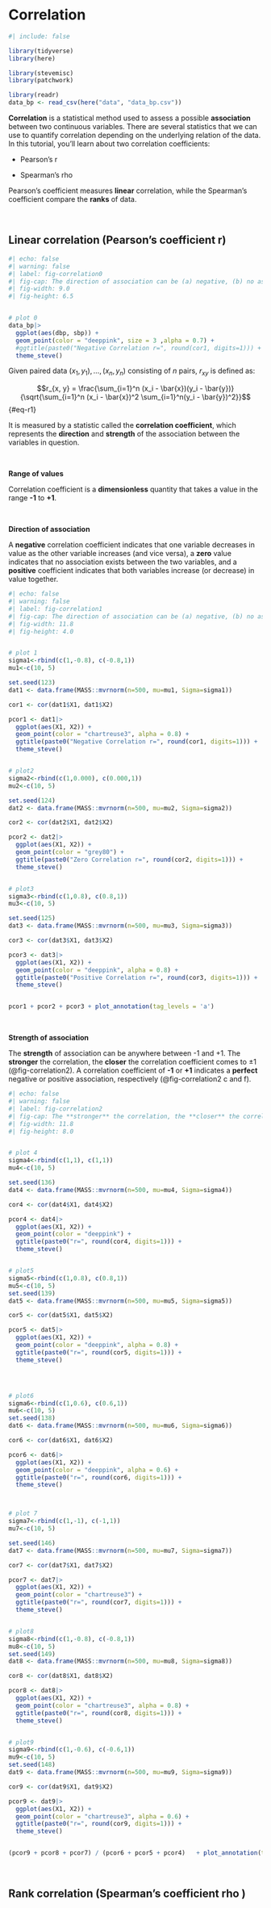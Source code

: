 # Correlation {#sec-correlation}


```r
#| include: false

library(tidyverse)
library(here)

library(stevemisc)
library(patchwork)

library(readr)
data_bp <- read_csv(here("data", "data_bp.csv"))
```

**Correlation** is a statistical method used to assess a possible **association** between two continuous variables. There are several statistics that we can use to quantify correlation depending on the underlying relation of the data. In this tutorial, you’ll learn about two correlation coefficients:

- Pearson’s r

- Spearman’s rho

Pearson’s coefficient measures **linear** correlation, while the Spearman's coefficient compare the **ranks** of data.



 

## Linear correlation (Pearson’s coefficient r)



```r
#| echo: false
#| warning: false
#| label: fig-correlation0
#| fig-cap: The direction of association can be (a) negative, (b) no association, or (c) positive.
#| fig-width: 9.0
#| fig-height: 6.5


# plot 0
data_bp|>
  ggplot(aes(dbp, sbp)) +
  geom_point(color = "deeppink", size = 3 ,alpha = 0.7) +
  #ggtitle(paste0("Negative Correlation r=", round(cor1, digits=1))) +
  theme_steve()
```





Given paired data $(x_{1},y_{1}),\ldots ,(x_{n},y_{n})$ consisting of ${n}$ pairs, $r_{xy}$ is defined as:





$$r_{x, y} = \frac{\sum_{i=1}^n (x_i - \bar{x})(y_i - \bar{y})}{\sqrt{\sum_{i=1}^n (x_i - \bar{x})^2 \sum_{i=1}^n(y_i - \bar{y})^2}}$$ {#eq-r1}





It is measured by a statistic called the **correlation coefficient**, which represents the **direction** and **strength** of the association between the variables in question.

 

**Range of values**

Correlation coefficient is a **dimensionless** quantity that takes a value in the range **-1** to **+1**.

 

**Direction of association**

A **negative** correlation coefficient indicates that one variable decreases in value as the other variable increases (and vice versa),
a **zero** value indicates that no association exists between the two variables, and a **positive** coefficient indicates that both variables increase (or decrease) in value together.


```r
#| echo: false
#| warning: false
#| label: fig-correlation1
#| fig-cap: The direction of association can be (a) negative, (b) no association, or (c) positive.
#| fig-width: 11.8
#| fig-height: 4.0


# plot 1
sigma1<-rbind(c(1,-0.8), c(-0.8,1))
mu1<-c(10, 5) 

set.seed(123)
dat1 <- data.frame(MASS::mvrnorm(n=500, mu=mu1, Sigma=sigma1))

cor1 <- cor(dat1$X1, dat1$X2)

pcor1 <- dat1|>
  ggplot(aes(X1, X2)) +
  geom_point(color = "chartreuse3", alpha = 0.8) +
  ggtitle(paste0("Negative Correlation r=", round(cor1, digits=1))) +
  theme_steve()


# plot2
sigma2<-rbind(c(1,0.000), c(0.000,1))
mu2<-c(10, 5) 

set.seed(124)
dat2 <- data.frame(MASS::mvrnorm(n=500, mu=mu2, Sigma=sigma2))

cor2 <- cor(dat2$X1, dat2$X2)

pcor2 <- dat2|>
  ggplot(aes(X1, X2)) +
  geom_point(color = "grey80") +
  ggtitle(paste0("Zero Correlation r=", round(cor2, digits=1))) +
  theme_steve()


# plot3
sigma3<-rbind(c(1,0.8), c(0.8,1))
mu3<-c(10, 5)

set.seed(125)
dat3 <- data.frame(MASS::mvrnorm(n=500, mu=mu3, Sigma=sigma3))

cor3 <- cor(dat3$X1, dat3$X2)

pcor3 <- dat3|>
  ggplot(aes(X1, X2)) +
  geom_point(color = "deeppink", alpha = 0.8) +
  ggtitle(paste0("Positive Correlation r=", round(cor3, digits=1))) +
  theme_steve()


pcor1 + pcor2 + pcor3 + plot_annotation(tag_levels = 'a')
```


 

**Strength of association**

The **strength** of association can be anywhere between -1 and +1. The **stronger** the correlation, the **closer** the correlation coefficient comes to ±1 (@fig-correlation2). A correlation coefficient of **-1** or **+1** indicates a **perfect** negative or positive association, respectively (@fig-correlation2 c and f). 



```r
#| echo: false
#| warning: false
#| label: fig-correlation2
#| fig-cap: The **stronger** the correlation, the **closer** the correlation coefficient comes to ±1.
#| fig-width: 11.8
#| fig-height: 8.0


# plot 4
sigma4<-rbind(c(1,1), c(1,1))
mu4<-c(10, 5) 

set.seed(136)
dat4 <- data.frame(MASS::mvrnorm(n=500, mu=mu4, Sigma=sigma4))

cor4 <- cor(dat4$X1, dat4$X2)

pcor4 <- dat4|>
  ggplot(aes(X1, X2)) +
  geom_point(color = "deeppink") +
  ggtitle(paste0("r=", round(cor4, digits=1))) +
  theme_steve()


# plot5
sigma5<-rbind(c(1,0.8), c(0.8,1))
mu5<-c(10, 5) 
set.seed(139)
dat5 <- data.frame(MASS::mvrnorm(n=500, mu=mu5, Sigma=sigma5))

cor5 <- cor(dat5$X1, dat5$X2)

pcor5 <- dat5|>
  ggplot(aes(X1, X2)) +
  geom_point(color = "deeppink", alpha = 0.8) +
  ggtitle(paste0("r=", round(cor5, digits=1))) +
  theme_steve()




# plot6
sigma6<-rbind(c(1,0.6), c(0.6,1))
mu6<-c(10, 5) 
set.seed(138)
dat6 <- data.frame(MASS::mvrnorm(n=500, mu=mu6, Sigma=sigma6))

cor6 <- cor(dat6$X1, dat6$X2)

pcor6 <- dat6|>
  ggplot(aes(X1, X2)) +
  geom_point(color = "deeppink", alpha = 0.6) +
  ggtitle(paste0("r=", round(cor6, digits=1))) +
  theme_steve()



# plot 7
sigma7<-rbind(c(1,-1), c(-1,1))
mu7<-c(10, 5) 

set.seed(146)
dat7 <- data.frame(MASS::mvrnorm(n=500, mu=mu7, Sigma=sigma7))

cor7 <- cor(dat7$X1, dat7$X2)

pcor7 <- dat7|>
  ggplot(aes(X1, X2)) +
  geom_point(color = "chartreuse3") +
  ggtitle(paste0("r=", round(cor7, digits=1))) +
  theme_steve()


# plot8
sigma8<-rbind(c(1,-0.8), c(-0.8,1))
mu8<-c(10, 5) 
set.seed(149)
dat8 <- data.frame(MASS::mvrnorm(n=500, mu=mu8, Sigma=sigma8))

cor8 <- cor(dat8$X1, dat8$X2)

pcor8 <- dat8|>
  ggplot(aes(X1, X2)) +
  geom_point(color = "chartreuse3", alpha = 0.8) +
  ggtitle(paste0("r=", round(cor8, digits=1))) +
  theme_steve()


# plot9
sigma9<-rbind(c(1,-0.6), c(-0.6,1))
mu9<-c(10, 5) 
set.seed(148)
dat9 <- data.frame(MASS::mvrnorm(n=500, mu=mu9, Sigma=sigma9))

cor9 <- cor(dat9$X1, dat9$X2)

pcor9 <- dat9|>
  ggplot(aes(X1, X2)) +
  geom_point(color = "chartreuse3", alpha = 0.6) +
  ggtitle(paste0("r=", round(cor9, digits=1))) +
  theme_steve()


(pcor9 + pcor8 + pcor7) / (pcor6 + pcor5 + pcor4)   + plot_annotation(tag_levels = 'a')
```


 


## Rank correlation (Spearman’s coefficient rho )



